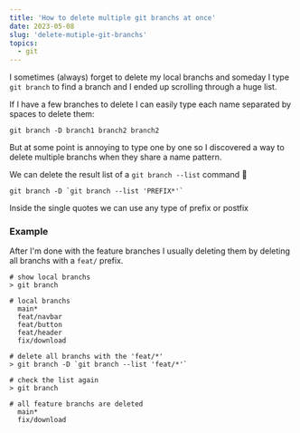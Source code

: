 ```yaml
---
title: 'How to delete multiple git branchs at once'
date: 2023-05-08
slug: 'delete-mutiple-git-branchs'
topics:
  - git
---
```


I sometimes (always) forget to delete my local branchs and someday
I type `git branch` to find a branch and I ended up scrolling through a huge list.

If I have a few branches to delete I can easily type each name separated by spaces to delete them:

```shell
git branch -D branch1 branch2 branch2
```

But at some point is annoying to type one by one so I discovered a way to delete multiple branchs when they share a name pattern.

We can delete the result list of a `git branch --list` command 🤯

```shell
git branch -D `git branch --list 'PREFIX*'`
```

Inside the single quotes we can use any type of prefix or postfix

### Example

After I'm done with the feature branches I usually deleting them by deleting all branchs with a `feat/` prefix.

```shell
# show local branchs
> git branch

# local branchs
  main*
  feat/navbar
  feat/button
  feat/header
  fix/download

# delete all branchs with the 'feat/*'
> git branch -D `git branch --list 'feat/*'`

# check the list again
> git branch

# all feature branchs are deleted
  main*
  fix/download
```
